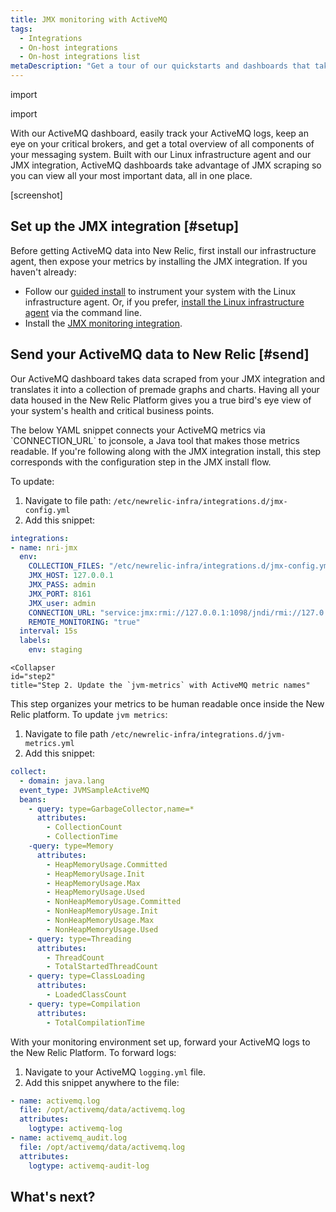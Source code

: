 ```yaml
---
title: JMX monitoring with ActiveMQ
tags:
  - Integrations
  - On-host integrations
  - On-host integrations list
metaDescription: "Get a tour of our quickstarts and dashboards that take JMX-scraped data from your favorite automation software and houses it in the New Relic platform."
---
```

import

import 

With our ActiveMQ dashboard, easily track your ActiveMQ logs, keep an eye on your critical brokers, and get a total overview of all components of your messaging system. Built with our Linux infrastructure agent and our JMX integration, ActiveMQ dashboards take advantage of JMX scraping so you can view all your most important data, all in one place.

[screenshot]

## Set up the JMX integration [#setup]

Before getting ActiveMQ data into New Relic, first install our infrastructure agent, then expose your metrics by installing the JMX integration. If you haven't already:

* Follow our [guided install](https://one.newrelic.com/nr1-core?account=3501165&state=ff641d8b-e722-855e-4c4a-c50c23969dc3) to instrument your system with the Linux infrastructure agent. Or, if you prefer, [install the Linux infrastructure agent](/docs/infrastructure/install-infrastructure-agent/linux-installation/install-infrastructure-monitoring-agent-linux) via the command line.
* Install the [JMX monitoring integration](/docs/infrastructure/host-integrations/host-integrations-list/jmx-monitoring-integration).

## Send your ActiveMQ data to New Relic [#send]

Our ActiveMQ dashboard takes data scraped from your JMX integration and translates it into a collection of premade graphs and charts. Having all your data housed in the New Relic Platform gives you a true bird's eye view of your system's health and critical business points. 

<CollapserGroup>
    <Collapser
    id="step1"
    title="Step 1. Update the `jmx-config.yml` file"
  >
The below YAML snippet connects your ActiveMQ metrics via `CONNECTION_URL` to jconsole, a Java tool that makes those metrics readable. If you're following along with the JMX integration install, this step corresponds with the configuration step in the JMX install flow. 

To update: 

1. Navigate to file path: `/etc/newrelic-infra/integrations.d/jmx-config.yml`
2. Add this snippet:

```yml
integrations:
- name: nri-jmx
  env:
    COLLECTION_FILES: "/etc/newrelic-infra/integrations.d/jmx-config.yml"
    JMX_HOST: 127.0.0.1
    JMX_PASS: admin
    JMX_PORT: 8161
    JMX_user: admin
    CONNECTION_URL: "service:jmx:rmi://127.0.0.1:1098/jndi/rmi://127.0.0.1:1099/jmxrmi"
    REMOTE_MONITORING: "true"
  interval: 15s
  labels:
    env: staging
```
  </Collapser>

    <Collapser
    id="step2"
    title="Step 2. Update the `jvm-metrics` with ActiveMQ metric names"
  >
This step organizes your metrics to be human readable once inside the New Relic platform. To update `jvm metrics`:

1. Navigate to file path `/etc/newrelic-infra/integrations.d/jvm-metrics.yml`
2. Add this snippet:

```yml
collect:
  - domain: java.lang
  event_type: JVMSampleActiveMQ
  beans:
    - query: type=GarbageCollector,name=*
      attributes:
        - CollectionCount
        - CollectionTime
    -query: type=Memory
      attributes:
        - HeapMemoryUsage.Committed
        - HeapMemoryUsage.Init
        - HeapMemoryUsage.Max
        - HeapMemoryUsage.Used
        - NonHeapMemoryUsage.Committed
        - NonHeapMemoryUsage.Init
        - NonHeapMemoryUsage.Max
        - NonHeapMemoryUsage.Used
    - query: type=Threading
      attributes:
        - ThreadCount
        - TotalStartedThreadCount
    - query: type=ClassLoading
      attributes:
        - LoadedClassCount
    - query: type=Compilation
      attributes:
        - TotalCompilationTime
```
  </Collapser>
  <Collapser
    id="step3"
    title="Step 3. Forward your ActiveMQ logs"
  >
With your monitoring environment set up, forward your ActiveMQ logs to the New Relic Platform. To forward logs:

1. Navigate to your ActiveMQ `logging.yml` file.
2. Add this snippet anywhere to the file:

```yml
- name: activemq.log
  file: /opt/activemq/data/activemq.log
  attributes:
    logtype: activemq-log
- name: activemq_audit.log
  file: /opt/activemq/data/activemq.log
  attributes:
    logtype: activemq-audit-log
```
  </Collapser>
</CollapserGroup>

## What's next?

